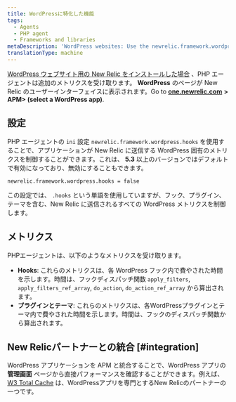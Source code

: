 ```yaml
---
title: WordPressに特化した機能
tags:
  - Agents
  - PHP agent
  - Frameworks and libraries
metaDescription: 'WordPress websites: Use the newrelic.framework.wordpress.hooks INI setting to capture special metrics for hooks, plugins, and themes with New Relic.'
translationType: machine
---
```


[WordPress ウェブサイト用の New Relic をインストールした場合](/docs/agents/php-agent/installation/install-php-agent-shared-hosting-service) 、PHP エージェントは追加のメトリクスを受け取ります。 **WordPress** のページが New Relic のユーザーインターフェイスに表示されます。Go to [**one.newrelic.com**](http://one.newrelic.com/) **> APM> (select a WordPress app)**.

## 設定

PHP エージェントの `ini` 設定 `newrelic.framework.wordpress.hooks` を使用することで、アプリケーションが New Relic に送信する WordPress 固有のメトリクスを制御することができます。これは、 **5.3** 以上のバージョンではデフォルトで有効になっており、無効にすることもできます。

```
newrelic.framework.wordpress.hooks = false
```

この設定では、 `.hooks` という単語を使用していますが、フック、プラグイン、テーマを含む、New Relic に送信されるすべての WordPress メトリクスを制御します。

## メトリクス

PHPエージェントは、以下のようなメトリクスを受け取ります。

* **Hooks**: これらのメトリクスは、各 WordPress フック内で費やされた時間を示します。時間は、フックディスパッチ関数 `apply_filters`, `apply_filters_ref_array`, `do_action`, `do_action_ref_array` から算出されます。
* **プラグインとテーマ**: これらのメトリクスは、各WordPressプラグインとテーマ内で費やされた時間を示します。時間は、フックのディスパッチ関数から算出されます。

## New Relicパートナーとの統合 [#integration]

WordPress アプリケーションを APM と統合することで、WordPress アプリの **管理画面** ページから直接パフォーマンスを確認することができます。例えば、 [W3 Total Cache](https://newrelic.com/blog/best-practices/web-performance-optimization-automation) は、WordPressアプリを専門とするNew Relicのパートナーの一つです。
